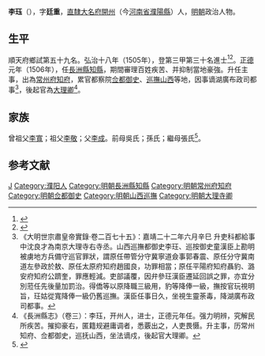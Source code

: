 {{Otheruses|other=名为李珏的其他人物|李珏}}
{{Otheruses|other=名为李廷重的其他人物|李廷重}}
{{明清人物信息框
| 姓名 = 李珏
| 原名 =
| 圖片名稱= 
| 圖片大小 =
| 圖片說明 = 
| 最高職務 = 山西巡撫
| 國家 = 大明 
| 爵位 =
| 籍貫 = [[北直隸|直隸]][[大名府|大名府]][[開州|開州]]民籍
| 族裔 = 
| 字號 = 字廷重
| 諡號 =
| 出生日期 = 生年不詳
| 出生地點 = 
| 逝世日期 = 卒年不詳
| 逝世地點 =
| 墓葬 =
| 配偶 = 
| 親屬 = 
| 出身 =
* 弘治十八年乙丑科同進士出身
| 經歷 =
| 著作 =  
}}
'''李珏'''（{{bd|？||？|catIdx=}}），字'''廷重'''，[[北直隸|直隸]][[大名府|大名府]][[開州|開州]]（今[[河南省|河南省]][[濮陽縣|濮陽縣]]）人，[[明朝|明朝]]政治人物。

== 生平 ==
順天府鄉試第五十九名。弘治十八年（1505年），登第三甲第三十名進士<ref>{{Cite book|title=《皇明贡举考》卷五|last=（明）[[张朝瑞|张朝瑞]]|first=|publisher=《续修四库全书》史部第828册|year=|isbn=|location=|pages=}}</ref><ref>{{Cite book|title=贡举志五种 上|last=鲁小俊，江俊伟著|first=|publisher=武汉：武汉大学出版社|year=2009|isbn=978-7-307-07043-1|location=|pages=}}</ref>。[[正德_(明朝)|正德]]元年（1506年），任[[長洲縣|長洲縣]][[知縣|知縣]]，期間審理百姓疾苦、并抑制當地豪強。升任主事，出為[[常州府|常州府]][[知府|知府]]，累官都察院[[佥都御史|佥都御史]]、[[山西巡撫|巡撫山西]]等地，因事谪湖廣布政司都事<ref>《大明世宗肅皇帝實錄·卷二百七十五》：嘉靖二十二年六月辛巳 升吏科都給事中沈良才為南京大理寺右寺丞。山西巡撫都御史李玨、巡按御史童漢臣上勘明被虜地方兵備守巡官罪狀，謂原任帶管分守冀寧道僉事郭春震、原任分守冀南道左參政於敖、原任太原府知府趙國良，功罪相當；原任平陽府知府聶豹、潞安府知府公躋奎，罪應輕減。吏部議覆，因弁參玨漢臣遷延回誤之罪，亦宜分別蒞任先後量加罰治。得僑等以原降職三級用，豹等降俸一級，撫按官玩視明旨，玨姑從寬降俸一級仍舊巡撫。漢臣任事日久，坐視生靈荼毒，降湖廣布政司都事。</ref>，後起官為[[大理卿|大理卿]]<ref>《長洲縣志》（卷三）：李珏，开州人，进士，正德元年任。强力明辨，究解民所疾苦。摧抑豪右，匿籍规避庸调者，悉覈出之，人吏畏慑。升主事，历常州知府、佥都御史，巡抚山西，坐法谪戍，後起官大理卿。</ref>。

==家族==
曾祖父[[李寬|李寬]]；祖父[[李敬|李敬]]；父[[李成|李成]]。前母吳氏；孫氏；繼母張氏<ref>{{Cite book|title=天一阁藏明代科举录选刊 登科录 点校本|last=龚延明主编|first=|publisher=宁波出版社|year=2016|isbn=978-7-5526-2320-8|location=宁波|pages=|quote=《天一閣藏明代科舉錄選刊.登科錄》之《弘治十八年進士登科錄》}}</ref>。

==参考文献==
{{reflist}}

{{start box}}
{{s-off}}
{{succession box|[[劉臬|劉臬]]|[[曾銑|曾銑]]|[[明朝山西巡撫|明朝山西巡撫]]|1542年- 1544年}}
{{end box}}

{{弘治十八年乙丑科殿試金榜}}
{{Authority control}}

{{DEFAULTSORT:Li李}}
[[Category:李姓|J]]
[[Category:濮阳人|Category:濮阳人]]
[[Category:明朝長洲縣知縣|Category:明朝長洲縣知縣]]
[[Category:明朝常州府知府|Category:明朝常州府知府]]
[[Category:明朝佥都御史|Category:明朝佥都御史]]
[[Category:明朝山西巡撫|Category:明朝山西巡撫]]
[[Category:明朝大理寺卿|Category:明朝大理寺卿]]